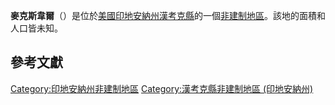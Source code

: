 {{noteTA
|G1=USState
|G2=地名
|G3=Unit
}}
{{Infobox settlement
|official_name            = 麥克斯韋爾
|native_name = Maxwell
|settlement_type          = [[非建制地區|非建制地區]]
|image_skyline            = Maxwell post office 46154.jpg
|imagesize                = 250px
|pushpin_map              = USA Indiana
|pushpin_label            = 麥克斯韋爾
|pushpin_label_position   = top
|pushpin_map_caption      = 麥克斯韋爾在印地安納州的位置
|subdivision_type         = [[世界政區索引|國家]]
|subdivision_type1        = [[美国州份|州份]]
|subdivision_type2        = [[印地安納州行政区划|縣]]
|subdivision_name         = [[美国|美国]]
|subdivision_name1        = [[印地安納州|印地安納州]]
|subdivision_name2        = [[漢考克縣_(印地安納州)|漢考克縣]]
|elevation_ft             = 912
|elevation_m              = 278
|area_total_km2           = 
|area_total_sq_mi         = 
|area_land_km2            = 
|area_land_sq_mi          = 
|area_water_km2           = 
|area_water_sq_mi         = 
|population_as_of         = 2010
|population_footnotes     = 
|population_total         = 
|population_metro         = 
|population_density_km2   = auto
|population_density_sq_mi = auto
|timezone                 = [[北美东部时区|北美东部时区]]
|utc_offset               = -5
|coordinates              = {{coord|39|51|27|N|85|46|12|W|display=inline,title}}
| coor_pinpoint           = 
| coordinates_footnotes   = 
|timezone_DST             = EDT
|utc_offset_DST           = -4
|postal_code_type         = [[美國郵區編號|郵區編號]]
|postal_code              = 46154
|area_code                = {{link-en|电话区号765|Area code 765|765}}
|blank_name = [[地名信息系统|GNIS ID]]
|blank_info = 438753<ref name="GNIS">{{cite gnis|438753|Maxwell}}</ref>
}}
'''麥克斯韋爾'''（{{lang-en|Maxwell}}）是位於[[美國|美國]][[印地安納州|印地安納州]][[漢考克縣_(印地安納州)|漢考克縣]]的一個[[非建制地區|非建制地區]]。該地的面積和人口皆未知。

== 參考文獻 ==
{{reflist}}

{{漢考克縣 (印地安納州)}}

{{DEFAULTSORT:Maxwell}}
[[Category:印地安納州非建制地區|Category:印地安納州非建制地區]]
[[Category:漢考克縣非建制地區_(印地安納州)|Category:漢考克縣非建制地區 (印地安納州)]]

{{Indiana-geo-stub}}